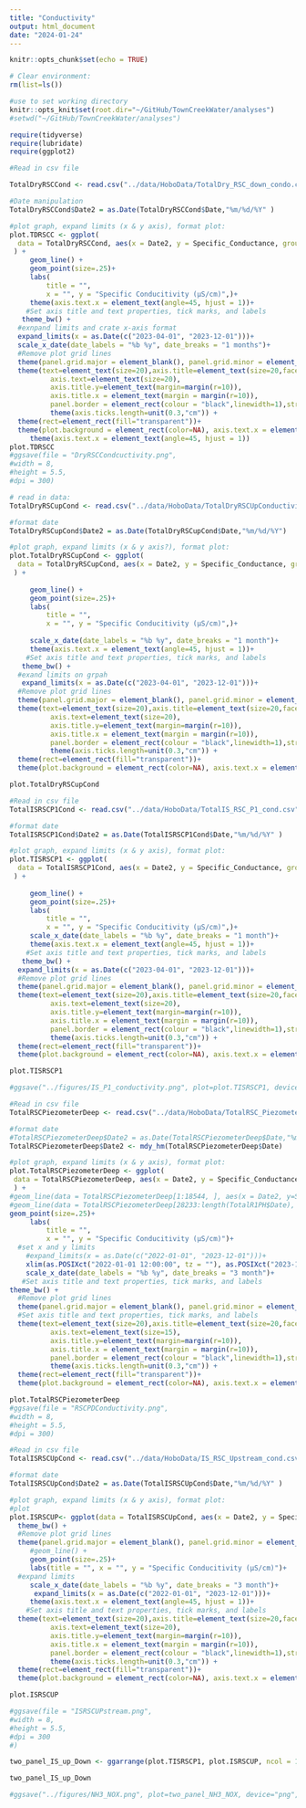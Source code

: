 ```yaml
---
title: "Conductivity"
output: html_document
date: "2024-01-24"
---
```


```r
knitr::opts_chunk$set(echo = TRUE)

```


```r
# Clear environment:
rm(list=ls())

#use to set working directory 
knitr::opts_knit$set(root.dir="~/GitHub/TownCreekWater/analyses")
#setwd("~/GitHub/TownCreekWater/analyses")
```

```r
require(tidyverse)
require(lubridate)
require(ggplot2)
```


```r
#Read in csv file 

TotalDryRSCCond <- read.csv("../data/HoboData/TotalDry_RSC_down_condo.csv")

#Date manipulation 
TotalDryRSCCond$Date2 = as.Date(TotalDryRSCCond$Date,"%m/%d/%Y" )

#plot graph, expand limits (x & y axis), format plot: 
plot.TDRSCC <- ggplot(
  data = TotalDryRSCCond, aes(x = Date2, y = Specific_Conductance, group=1)
 ) +
     geom_line() +
     geom_point(size=.25)+ 
     labs(
         title = "",
         x = "", y = "Specific Conducitivity (μS/cm)",)+
     theme(axis.text.x = element_text(angle=45, hjust = 1))+
    #Set axis title and text properties, tick marks, and labels
   theme_bw() +
  #exnpand limits and crate x-axis format 
  expand_limits(x = as.Date(c("2023-04-01", "2023-12-01")))+
  scale_x_date(date_labels = "%b %y", date_breaks = "1 months")+
  #Remove plot grid lines
  theme(panel.grid.major = element_blank(), panel.grid.minor = element_blank()) +
  theme(text=element_text(size=20),axis.title=element_text(size=20,face="bold"),
          axis.text=element_text(size=20),  
          axis.title.y=element_text(margin=margin(r=10)),
          axis.title.x = element_text(margin = margin(r=10)),
          panel.border = element_rect(colour = "black",linewidth=1),strip.text = element_text(size = 20), legend.position="none", legend.title = element_text(size=20), legend.text=element_text(size=20)) + 
          theme(axis.ticks.length=unit(0.3,"cm")) + 
  theme(rect=element_rect(fill="transparent"))+
  theme(plot.background = element_rect(color=NA), axis.text.x = element_text(angle=45, hjust = 1))+
     theme(axis.text.x = element_text(angle=45, hjust = 1)) 
plot.TDRSCC
#ggsave(file = "DryRSCCondcuctivity.png",
#width = 8,
#height = 5.5, 
#dpi = 300)
```
```r

# read in data:
TotalDryRSCupCond <- read.csv("../data/HoboData/TotalDryRSCUpConductivity.csv")

#format date 
TotalDryRSCupCond$Date2 = as.Date(TotalDryRSCupCond$Date,"%m/%d/%Y")

#plot graph, expand limits (x & y axis?), format plot: 
plot.TotalDryRSCupCond <- ggplot(
  data = TotalDryRSCupCond, aes(x = Date2, y = Specific_Conductance, group=1)
 ) +
 
     geom_line() +
     geom_point(size=.25)+ 
     labs(
         title = "",
         x = "", y = "Specific Conducitivity (μS/cm)",)+
     
     scale_x_date(date_labels = "%b %y", date_breaks = "1 month")+
     theme(axis.text.x = element_text(angle=45, hjust = 1))+
    #Set axis title and text properties, tick marks, and labels
   theme_bw() +
  #exand limits on grpah 
   expand_limits(x = as.Date(c("2023-04-01", "2023-12-01")))+
  #Remove plot grid lines
  theme(panel.grid.major = element_blank(), panel.grid.minor = element_blank()) +
  theme(text=element_text(size=20),axis.title=element_text(size=20,face="bold"),
          axis.text=element_text(size=20),  
          axis.title.y=element_text(margin=margin(r=10)),
          axis.title.x = element_text(margin = margin(r=10)),
          panel.border = element_rect(colour = "black",linewidth=1),strip.text = element_text(size = 20), legend.position="none", legend.title = element_text(size=20), legend.text=element_text(size=20)) + 
          theme(axis.ticks.length=unit(0.3,"cm")) + 
  theme(rect=element_rect(fill="transparent"))+
  theme(plot.background = element_rect(color=NA), axis.text.x = element_text(angle=45, hjust = 1))

plot.TotalDryRSCupCond
```


```r
#Read in csv file 
TotalISRSCP1Cond <- read.csv("../data/HoboData/TotalIS_RSC_P1_cond.csv")

#format date 
TotalISRSCP1Cond$Date2 = as.Date(TotalISRSCP1Cond$Date,"%m/%d/%Y" )

#plot graph, expand limits (x & y axis), format plot: 
plot.TISRSCP1 <- ggplot(
  data = TotalISRSCP1Cond, aes(x = Date2, y = Specific_Conductance, group=1)
 ) +
 
     geom_line() +
     geom_point(size=.25)+ 
     labs(
         title = "",
         x = "", y = "Specific Conducitivity (μS/cm)",)+
     scale_x_date(date_labels = "%b %y", date_breaks = "1 month")+
     theme(axis.text.x = element_text(angle=45, hjust = 1))+
    #Set axis title and text properties, tick marks, and labels
   theme_bw() +
  expand_limits(x = as.Date(c("2023-04-01", "2023-12-01")))+
  #Remove plot grid lines
  theme(panel.grid.major = element_blank(), panel.grid.minor = element_blank()) +
  theme(text=element_text(size=20),axis.title=element_text(size=20,face="bold"),
          axis.text=element_text(size=20),  
          axis.title.y=element_text(margin=margin(r=10)),
          axis.title.x = element_text(margin = margin(r=10)),
          panel.border = element_rect(colour = "black",linewidth=1),strip.text = element_text(size = 20), legend.position="none", legend.title = element_text(size=20), legend.text=element_text(size=20)) + 
          theme(axis.ticks.length=unit(0.3,"cm")) + 
  theme(rect=element_rect(fill="transparent"))+
  theme(plot.background = element_rect(color=NA), axis.text.x = element_text(angle=45, hjust = 1))

plot.TISRSCP1

#ggsave("../figures/IS_P1_conductivity.png", plot=plot.TISRSCP1, device="png", path=NULL, scale=1, width=12, height=6, dpi=600, limitsize=TRUE, bg="white")
```


```r
#Read in csv file 
TotalRSCPiezometerDeep <- read.csv("../data/HoboData/TotalRSC_Piezometer_deep_cond.csv")

#format date 
#TotalRSCPiezometerDeep$Date2 = as.Date(TotalRSCPiezometerDeep$Date,"%m/%d/%Y" )
TotalRSCPiezometerDeep$Date2 <- mdy_hm(TotalRSCPiezometerDeep$Date)

#plot graph, expand limits (x & y axis), format plot: 
plot.TotalRSCPiezometerDeep <- ggplot(
 data = TotalRSCPiezometerDeep, aes(x = Date2, y = Specific_Conductance, group=1)
 ) +
#geom_line(data = TotalRSCPiezometerDeep[1:18544, ], aes(x = Date2, y=Specific_Conductance, group = 1 )) +
#geom_line(data = TotalRSCPiezometerDeep[28233:length(TotalR1PH$Date), ], aes(x = Date2, y=Specific_Conductance, group = 2))+ 
geom_point(size=.25)+ 
     labs(
         title = "",
         x = "", y = "Specific Conducitivity (μS/cm)")+
  #set x and y limits 
    #expand_limits(x = as.Date(c("2022-01-01", "2023-12-01")))+
    xlim(as.POSIXct("2022-01-01 12:00:00", tz = ""), as.POSIXct("2023-12-01 12:00:00", tz = "")) + 
    scale_x_date(date_labels = "%b %y", date_breaks = "3 month")+
   #Set axis title and text properties, tick marks, and labels
theme_bw() +
  #Remove plot grid lines
  theme(panel.grid.major = element_blank(), panel.grid.minor = element_blank()) +
  #Set axis title and text properties, tick marks, and labels
  theme(text=element_text(size=20),axis.title=element_text(size=20,face="bold"),
          axis.text=element_text(size=15),  
          axis.title.y=element_text(margin=margin(r=10)),
          axis.title.x = element_text(margin = margin(r=10)),
          panel.border = element_rect(colour = "black",linewidth=1),strip.text = element_text(size = 20), legend.position="none", legend.title = element_text(size=20), legend.text=element_text(size=20)) + 
          theme(axis.ticks.length=unit(0.3,"cm")) + 
  theme(rect=element_rect(fill="transparent"))+
  theme(plot.background = element_rect(color=NA), axis.text.x = element_text(angle=45, hjust = 1))

plot.TotalRSCPiezometerDeep
#ggsave(file = "RSCPDConductivity.png",
#width = 8,
#height = 5.5, 
#dpi = 300)
```

```r
#Read in csv file 
TotalISRSCUpCond <- read.csv("../data/HoboData/IS_RSC_Upstream_cond.csv")

#format date
TotalISRSCUpCond$Date2 = as.Date(TotalISRSCUpCond$Date,"%m/%d/%Y" )

#plot graph, expand limits (x & y axis), format plot: 
#plot
plot.ISRSCUP<- ggplot(data = TotalISRSCUpCond, aes(x = Date2, y = Specific_Conductance, group=1)) +
  theme_bw() +
  #Remove plot grid lines
  theme(panel.grid.major = element_blank(), panel.grid.minor = element_blank()) +
     #geom_line() +
     geom_point(size=.25)+ 
     labs(title = "", x = "", y = "Specific Conducitivity (μS/cm)")+
  #expand limits
     scale_x_date(date_labels = "%b %y", date_breaks = "3 month")+
      expand_limits(x = as.Date(c("2022-01-01", "2023-12-01")))+
     theme(axis.text.x = element_text(angle=45, hjust = 1))+
    #Set axis title and text properties, tick marks, and labels
  theme(text=element_text(size=20),axis.title=element_text(size=20,face="bold"),
          axis.text=element_text(size=20),  
          axis.title.y=element_text(margin=margin(r=10)),
          axis.title.x = element_text(margin = margin(r=10)),
          panel.border = element_rect(colour = "black",linewidth=1),strip.text = element_text(size = 20), legend.position="none", legend.title = element_text(size=20), legend.text=element_text(size=20)) + 
          theme(axis.ticks.length=unit(0.3,"cm")) + 
  theme(rect=element_rect(fill="transparent"))+
  theme(plot.background = element_rect(color=NA), axis.text.x = element_text(angle=45, hjust = 1))

plot.ISRSCUP

#ggsave(file = "ISRSCUPstream.png",
#width = 8,
#height = 5.5, 
#dpi = 300
#)
```

```r

two_panel_IS_up_Down <- ggarrange(plot.TISRSCP1, plot.ISRSCUP, ncol = 1, nrow = 2, labels = NULL, legend = "none")

two_panel_IS_up_Down

#ggsave("../figures/NH3_NOX.png", plot=two_panel_NH3_NOX, device="png", path=NULL, scale=1, width=12, height=10, dpi=600, limitsize=TRUE, bg="white")
```





